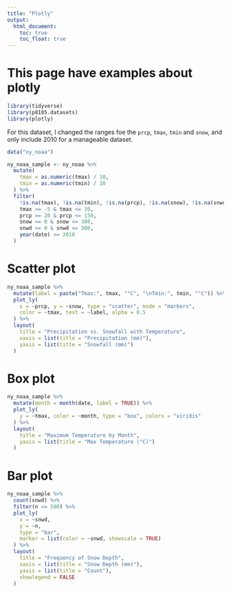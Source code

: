 ```yaml
---
title: "Plotly"
output: 
  html_document:
    toc: true
    toc_float: true
---
```


# This page have examples about plotly
```r
library(tidyverse)
library(p8105.datasets)
library(plotly)
```

For this dataset, I changed the ranges foe the `prcp`, `tmax`, `tmin` and `snow`, and only include 2010 for a manageable dataset.
```r
data("ny_noaa")

ny_noaa_sample <- ny_noaa %>%
  mutate(
    tmax = as.numeric(tmax) / 10,
    tmin = as.numeric(tmin) / 10
  ) %>%
  filter(
    !is.na(tmax), !is.na(tmin), !is.na(prcp), !is.na(snow), !is.na(snwd),
    tmax >= -5 & tmax <= 30,
    prcp >= 20 & prcp <= 150,    
    snow >= 0 & snow <= 300,
    snwd >= 0 & snwd <= 500,
    year(date) >= 2010         
  )
```

# Scatter plot
```r
ny_noaa_sample %>%
  mutate(label = paste("Tmax:", tmax, "°C", "\nTmin:", tmin, "°C")) %>%
  plot_ly(
    x = ~prcp, y = ~snow, type = "scatter", mode = "markers",
    color = ~tmax, text = ~label, alpha = 0.5
  ) %>%
  layout(
    title = "Precipitation vs. Snowfall with Temperature",
    xaxis = list(title = "Precipitation (mm)"),
    yaxis = list(title = "Snowfall (mm)")
  )
```

# Box plot 
```r
ny_noaa_sample %>%
  mutate(month = month(date, label = TRUE)) %>%
  plot_ly(
    y = ~tmax, color = ~month, type = "box", colors = "viridis"
  ) %>%
  layout(
    title = "Maximum Temperature by Month",
    yaxis = list(title = "Max Temperature (°C)")
  )

```

# Bar plot
```r
ny_noaa_sample %>%
  count(snwd) %>%
  filter(n <= 500) %>%
  plot_ly(
    x = ~snwd, 
    y = ~n, 
    type = "bar",
    marker = list(color = ~snwd, showscale = TRUE)
  ) %>%
  layout(
    title = "Frequency of Snow Depth",
    xaxis = list(title = "Snow Depth (mm)"),
    yaxis = list(title = "Count"),
    showlegend = FALSE
  )

```

